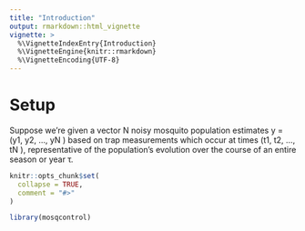```yaml
---
title: "Introduction"
output: rmarkdown::html_vignette
vignette: >
  %\VignetteIndexEntry{Introduction}
  %\VignetteEngine{knitr::rmarkdown}
  %\VignetteEncoding{UTF-8}
---
```


# Setup

Suppose we’re given a vector N noisy mosquito population estimates y = (y1, y2, ..., yN ) based on trap measurements which occur at times (t1, t2, ..., tN ), representative of the population’s evolution over the course of an entire season or year τ.

```r
knitr::opts_chunk$set(
  collapse = TRUE,
  comment = "#>"
)
```

```r
library(mosqcontrol)
```
